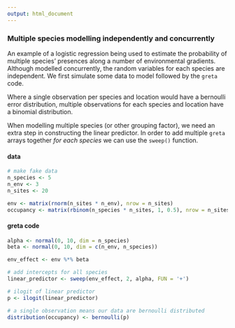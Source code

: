 ```yaml
---
output: html_document
---
```

### Multiple species modelling independently and concurrently

An example of a logistic regression being used to estimate the probability of multiple species' presences along a number of environmental gradients. Although modelled concurrently, the random variables for each species are independent. We first simulate some data to model followed by the `greta` code.

Where a single observation per species and location would have a bernoulli error distribution, multiple observations for each species and location have a binomial distribution.

When modelling multiple species (or other grouping factor), we need an extra step in constructing the linear predictor. In order to add multiple `greta` arrays together *for each species* we can use the `sweep()` function.

#### data
```r
# make fake data
n_species <- 5
n_env <- 3
n_sites <- 20

env <- matrix(rnorm(n_sites * n_env), nrow = n_sites)
occupancy <- matrix(rbinom(n_species * n_sites, 1, 0.5), nrow = n_sites)
```

#### greta code
```r
alpha <- normal(0, 10, dim = n_species)
beta <- normal(0, 10, dim = c(n_env, n_species))

env_effect <- env %*% beta

# add intercepts for all species
linear_predictor <- sweep(env_effect, 2, alpha, FUN = '+')

# ilogit of linear predictor
p <- ilogit(linear_predictor)

# a single observation means our data are bernoulli distributed
distribution(occupancy) <- bernoulli(p)
```
